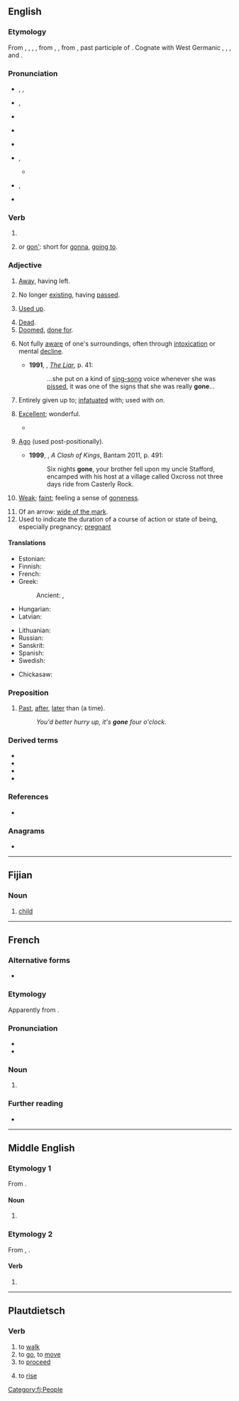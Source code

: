 {{also|góneʼ}}
==English==

===Etymology===
From {{inh|en|enm|gon}}, {{m|enm|igon}}, {{m|enm|gan}}, {{m|enm|ȝegan}}, from {{inh|en|ang|gān}}, {{m|ang|ġegān}}, from {{inh|en|gem-pro|*gānaz||gone}}, past participle of {{m|gem-pro|*gāną||to go}}. Cognate with West Germanic {{cog|sco|gane||gone}}, {{cog|fy|gien||gone}}, {{cog|nds|gahn||gone}}, {{cog|nl|gegaan||gone}} and {{cog|de|gegangen||gone}}.

===Pronunciation===
* {{a|RP}} {{enPR|gŏn}}, {{IPA|en|/ɡɒn/}},
* {{a|RP|dated}} {{enPR|gôn}}, {{IPA|en|/ɡɔːn/}}
* {{rhymes|en|ɒn|s=1}}
* {{a|AusE}} {{IPA|en|/ɡɔːn/}}
* {{rhymes|en|ɔːn|s=1}}
* {{a|GenAm}} {{IPA|en|/ɡɔn/}}, {{enPR|gôn}}
** {{audio|en|en-us-gone.ogg|Audio (US) {{IPA|en|/ɡɔn/}}}}
* {{a|GenAm}} {{a|cot-caught|traditional New York City}} {{IPA|en|/ɡɑn/}}, {{enPR|gŏn}}
* {{rhymes|en|ɔːn|s=1}}

===Verb===
{{head|en|verb form|cat2=irregular past participles}}

# {{inflection of|en|go||past|part}}
# {{alternative spelling of|en|gon}} or [[gon']]: short for [[gonna]], [[going to]].

===Adjective===
{{en-adj|-}}

# [[away|Away]], having left.
#: {{ux|en|Are they '''gone''' already?}}
# No longer [[existing]], having [[passed]].
#: {{ux|en|The days of my youth are '''gone'''.}}
#: {{ux|en|All the little shops that used to be here are now '''gone'''.}}
# [[used up|Used up]].
#: {{ux|en|I'm afraid all the coffee's '''gone''' at the moment.}}
# [[dead|Dead]].
# [[doomed|Doomed]], [[done for]].
#: {{ux|en|Have you seen the company's revenue? It's [[through the floor]]. They're '''gone'''.}}
# {{lb|en|colloquial}} Not fully [[aware]] of one's surroundings, often through [[intoxication]] or mental [[decline]].
#* '''1991''', {{w|Stephen Fry}}, ''[[:w:The Liar (novel)|The Liar]]'', p. 41:
#*: ...she put on a kind of [[sing-song]] voice whenever she was [[pissed]], it was one of the signs that she was really '''gone'''...
#: {{ux|en|Don't bother trying to understand what Grandma says; she's '''gone'''.}}
# {{lb|en|slang}} Entirely given up to; [[infatuated]] with; used with ''on''.
#: {{ux|en|He's totally '''gone''' on her.}}
# {{lb|en|informal|US|dated}} [[excellent|Excellent]]; wonderful.
#: {{ux|en|It was a group of real '''gone''' cats.}}
#* {{RQ:Kerouac On the Road|part=1|chapter=11|passage=«All right, all right, don’t drop your gold all over the place. I have found the '''gonest''' little girl in the world and I am going straight to the Lion’s Den with her tonight.»}}
# {{lb|en|archaic}} [[ago|Ago]] (used post-positionally).
#* '''1999''', {{w|George RR Martin}}, ''A Clash of Kings'', Bantam 2011, p. 491:
#*: Six nights '''gone''', your brother fell upon my uncle Stafford, encamped with his host at a village called Oxcross not three days ride from Casterly Rock.
# {{lb|en|US}} [[weak|Weak]]; [[faint]]; feeling a sense of [[goneness]].
# Of an arrow: [[wide of the mark]].
# Used to indicate the duration of a course of action or state of being, especially pregnancy; [[pregnant]]
#: {{ux|en|She’s three months '''gone'''}}

====Translations====
{{trans-top|away, having left}}
* Estonian: {{t-needed|et}}
* Finnish: {{t+|fi|poissa}}
* French: {{t+|fr|parti|m}}
* Greek:
*: Ancient: {{t|grc|φροῦδος}}, {{t|grc|οἰχόμενος}}
* Hungarian: {{t+|hu|eltűnt}}
* Latvian: {{t-needed|lv}}
{{trans-mid}}
* Lithuanian: {{t-needed|lt}}
* Russian: {{t-needed|ru}}
* Sanskrit: {{t+|sa|गत}}
* Spanish: {{t+|es|ido}}
* Swedish: {{t+|sv|borta}}
{{trans-bottom}}

{{trans-top|used up}}
* Chickasaw: {{t|cic|taha}}
{{trans-mid}}
{{trans-bottom}}

===Preposition===
{{en-prep}}

# {{lb|en|British|informal}} [[past|Past]], [[after]], [[later]] than (a time).
#: ''You'd better hurry up, it's '''gone''' four o'clock.''

===Derived terms===
* {{l|en|far gone}}
* {{l|en|Gonesville}}
* {{l|en|goner}}
* {{l|en|yesterday is gone}}

===References===
* {{R:OneLook}}

===Anagrams===
* {{anagrams|en|a=egno|ENGO|Geno|Goen|NGEO|Onge|geno|geno-|geon|oneg}}

----

==Fijian==

===Noun===
{{head|fj|noun}}

# [[child]]

[[Category:fj:People]]

----

==French==

===Alternative forms===
* {{l|fr|gône}}

===Etymology===
Apparently from {{der|fr|frp|gonet}}.

===Pronunciation===
* {{fr-IPA|gône}}
* {{audio|fr|LL-Q150 (fra)-Jules78120-gone.wav|Audio}}

===Noun===
{{fr-noun|m}}

# {{lb|fr|Lyon|_|dialect}} {{l|en|kid}} {{gloss|child}}
#: {{syn|fr|enfant|gosse}}

===Further reading===
* {{R:TLFi}}

----

==Middle English==

===Etymology 1===
From {{inh|enm|ang|guma}}.

====Noun====
{{head|enm|noun}}

# {{alt form|enm|gome|t=man}}

===Etymology 2===
From {{inh|enm|ang|gān}}, {{m|ang|ġegān}}.

====Verb====
{{head|enm|verb form}}

# {{alt form|enm|gon|t=gone|id=gone}}

----

==Plautdietsch==

===Verb===
{{head|pdt|verb|3rd person present|jeit|past|jinkj|past participle|jegone}}

# to [[walk]]
# to [[go]], to [[move]]
# to [[proceed]]
# {{lb|pdt|baking|of dough}} to [[rise]]